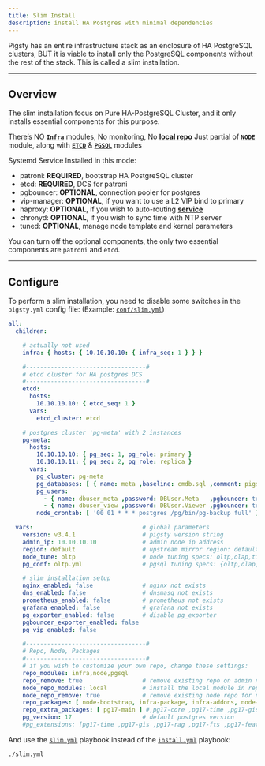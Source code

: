 ```yaml
---
title: Slim Install
description: install HA Postgres with minimal dependencies
---
```


Pigsty has an entire infrastructure stack as an enclosure of HA PostgreSQL clusters, BUT it is viable to install only the PostgreSQL components without the rest of the stack. This is called a slim installation.

------

## Overview

The slim installation focus on Pure HA-PostgreSQL Cluster, and it only installs essential components for this purpose.

There’s NO [**`Infra`**](https://pigsty.io/docs/infra/) modules, No monitoring, No [**local repo**](https://pigsty.io/docs/setup/offline/#build-local-repo) Just partial of [**`NODE`**](https://pigsty.io/docs/node/) module, along with [**`ETCD`**](https://pigsty.io/docs/etcd/) & [**`PGSQL`**](https://pigsty.io/docs/pgsql/) modules

Systemd Service Installed in this mode:

- patroni: **REQUIRED**, bootstrap HA PostgreSQL cluster
- etcd: **REQUIRED**, DCS for patroni
- pgbouncer: **OPTIONAL**, connection pooler for postgres
- vip-manager: **OPTIONAL**, if you want to use a L2 VIP bind to primary
- haproxy: **OPTIONAL**, if you wish to auto-routing [**service**](https://pigsty.io/docs/concept/svc/)
- chronyd: **OPTIONAL**, if you wish to sync time with NTP server
- tuned: **OPTIONAL**, manage node template and kernel parameters

You can turn off the optional components, the only two essential components are `patroni` and `etcd`.

------

## Configure

To perform a slim installation, you need to disable some switches in the `pigsty.yml` config file: (Example: [`conf/slim.yml`](https://pigsty.io/docs/conf/slim/))

```yaml
all:
  children:

    # actually not used
    infra: { hosts: { 10.10.10.10: { infra_seq: 1 } } }

    #----------------------------------#
    # etcd cluster for HA postgres DCS
    #----------------------------------#
    etcd:
      hosts:
        10.10.10.10: { etcd_seq: 1 }
      vars:
        etcd_cluster: etcd

    # postgres cluster 'pg-meta' with 2 instances
    pg-meta:
      hosts:
        10.10.10.10: { pg_seq: 1, pg_role: primary }
        10.10.10.11: { pg_seq: 2, pg_role: replica }
      vars:
        pg_cluster: pg-meta
        pg_databases: [ { name: meta ,baseline: cmdb.sql ,comment: pigsty meta database ,schemas: [pigsty] ,extensions: [{name: vector}]}]
        pg_users:
          - { name: dbuser_meta ,password: DBUser.Meta   ,pgbouncer: true ,roles: [ dbrole_admin ]    ,comment: pigsty admin user }
          - { name: dbuser_view ,password: DBUser.Viewer ,pgbouncer: true ,roles: [ dbrole_readonly ] ,comment: read-only viewer for meta database }
        node_crontab: [ '00 01 * * * postgres /pg/bin/pg-backup full' ] # make a full backup every 1am

  vars:                               # global parameters
    version: v3.4.1                   # pigsty version string
    admin_ip: 10.10.10.10             # admin node ip address
    region: default                   # upstream mirror region: default,china,europe
    node_tune: oltp                   # node tuning specs: oltp,olap,tiny,crit
    pg_conf: oltp.yml                 # pgsql tuning specs: {oltp,olap,tiny,crit}.yml

    # slim installation setup
    nginx_enabled: false              # nginx not exists
    dns_enabled: false                # dnsmasq not exists
    prometheus_enabled: false         # prometheus not exists
    grafana_enabled: false            # grafana not exists
    pg_exporter_enabled: false        # disable pg_exporter
    pgbouncer_exporter_enabled: false
    pg_vip_enabled: false

    #----------------------------------#
    # Repo, Node, Packages
    #----------------------------------#
    # if you wish to customize your own repo, change these settings:
    repo_modules: infra,node,pgsql
    repo_remove: true                 # remove existing repo on admin node during repo bootstrap
    node_repo_modules: local          # install the local module in repo_upstream for all nodes
    node_repo_remove: true            # remove existing node repo for node managed by pigsty
    repo_packages: [ node-bootstrap, infra-package, infra-addons, node-package1, node-package2, pgsql-common ] #,docker]
    repo_extra_packages: [ pg17-main ] #,pg17-core ,pg17-time ,pg17-gis ,pg17-rag ,pg17-fts ,pg17-olap ,pg17-feat ,pg17-lang ,pg17-type ,pg17-util ,pg17-func ,pg17-admin ,pg17-stat ,pg17-sec ,pg17-fdw ,pg17-sim ,pg17-etl]
    pg_version: 17                    # default postgres version
    #pg_extensions: [pg17-time ,pg17-gis ,pg17-rag ,pg17-fts ,pg17-feat ,pg17-lang ,pg17-type ,pg17-util ,pg17-func ,pg17-admin ,pg17-stat ,pg17-sec ,pg17-fdw ,pg17-sim ,pg17-etl ] #,pg17-olap]
```

And use the [`slim.yml`](https://github.com/pgsty/pigsty/blob/main/slim.yml) playbook instead of the [`install.yml`](https://github.com/pgsty/pigsty/blob/main/install.yml) playbook:

```bash
./slim.yml
```